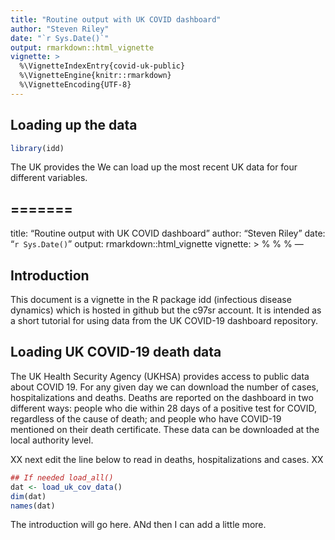 ```yaml
---
title: "Routine output with UK COVID dashboard"
author: "Steven Riley"
date: "`r Sys.Date()`"
output: rmarkdown::html_vignette
vignette: >
  %\VignetteIndexEntry{covid-uk-public}
  %\VignetteEngine{knitr::rmarkdown}
  %\VignetteEncoding{UTF-8}
---
```


## Loading up the data

```r
library(idd)
```

The UK provides the We can load up the most recent UK data for four different variables.


=======
---
title: "Routine output with UK COVID dashboard"
author: "Steven Riley"
date: "`r Sys.Date()`"
output: rmarkdown::html_vignette
vignette: >
  %\VignetteIndexEntry{covid-uk-public}
  %\VignetteEngine{knitr::rmarkdown}
  %\VignetteEncoding{UTF-8}
---

## Introduction

This document is a vignette in the R package idd (infectious disease dynamics) which is hosted in github but the c97sr account. It is intended as a short tutorial for using data from the UK COVID-19 dashboard repository. 

## Loading UK COVID-19 death data

The UK Health Security Agency (UKHSA) provides access to public data about COVID 19. For any given day we can download the number of cases, hospitalizations and deaths. Deaths are reported on the dashboard in two different ways: people who die within 28 days of a positive test for COVID, regardless of the cause of death; and people who have COVID-19 mentioned on their death certificate. These data can be downloaded at the local authority level. 

XX next edit the line below to read in deaths, hospitalizations and cases. XX

```r
## If needed load_all()
dat <- load_uk_cov_data()
dim(dat)
names(dat)
```

The introduction will go here. ANd then I can add a little more.
